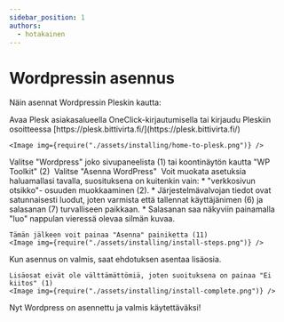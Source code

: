 ```yaml
---
sidebar_position: 1
authors:
  - hotakainen
---
```


# Wordpressin asennus

Näin asennat Wordpressin Pleskin kautta:

<Stepper>
  <Step>
    Avaa Plesk asiakasalueella OneClick-kirjautumisella tai kirjaudu Pleskiin
    osoitteessa [https://plesk.bittivirta.fi/](https://plesk.bittivirta.fi/)

    <Image img={require("./assets/installing/home-to-plesk.png")} />
  </Step>
  <Step>
    Valitse "Wordpress" joko sivupaneelista (1) tai koontinäytön kautta "WP Toolkit" (2)
    <Image img={require("./assets/installing/plesk-home.png")} />
  </Step>
  <Step>
    Valitse "Asenna WordPress"
    <Image img={require("./assets/installing/install.png")} />
  </Step>
  <Step>
    Voit muokata asetuksia haluamallasi tavalla, suosituksena on kuitenkin vain:
    * "verkkosivun otsikko"- osuuden muokkaaminen (2).
    * Järjestelmävalvojan tiedot ovat satunnaisesti luodut, joten varmista että tallennat käyttäjänimen (6) ja salasanan (7) turvalliseen paikkaan. 
    * Salasanan saa näkyviin painamalla "luo" nappulan vieressä olevaa silmän kuvaa.
    
    Tämän jälkeen voit painaa "Asenna" painiketta (11)
    <Image img={require("./assets/installing/install-steps.png")} />
  </Step>
  <Step>
    Kun asennus on valmis, saat ehdotuksen asentaa lisäosia.

    Lisäosat eivät ole välttämättömiä, joten suoituksena on painaa "Ei kiitos" (1)
    <Image img={require("./assets/installing/install-complete.png")} />
  </Step>
  <Step>
    Nyt Wordpress on asennettu ja valmis käytettäväksi!
  </Step>

</Stepper>
